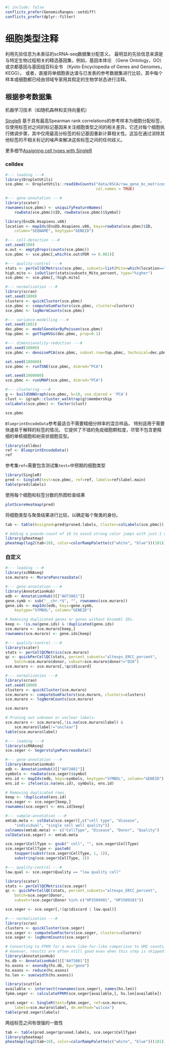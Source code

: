 ```r
#| include: false
conflicts_prefer(GenomicRanges::setdiff)
conflicts_prefer(dplyr::filter)
```

# 细胞类型注释

利用先验信息为未表征的scRNA-seq数据集分配意义。 最明显的先验信息来源是与特定生物过程相关的精选基因集，例如，基因本体论 （Gene Ontology，GO） 或京都基因与基因组百科全书 （Kyoto Encyclopedia of Genes and Genomes，KEGG）。 或者，直接将单细胞表达谱与已发表的参考数据集进行比较，其中每个样本或细胞都已经由领域专家用其假定的生物学状态进行注释。


## 根据参考数据集

机器学习技术（如随机森林和支持向量机）

[SingleR](https://bioconductor.org/packages/3.18/bioc/html/SingleR.html) 基于具有最高Spearman rank correlations的参考样本为细胞分配标签，仅使用标签对之间的标记基因来关注细胞类型之间的相关差异。它还对每个细胞执行微调步骤，其中仅用最高分标签的标记基因重新计算相关性。这旨在通过消除其他标签的不相关标记的噪声来解决这些标签之间的任何歧义。

更多细节[Assigning cell types with SingleR](https://bioconductor.org/books/release/SingleRBook/)

### celldex

```r
#--- loading ---#
library(DropletUtils)
sce.pbmc <- DropletUtils::read10xCounts("data/OSCA/raw_gene_bc_matrices/GRCh38",
                                        col.names = TRUE)

#--- gene-annotation ---#
library(scater)
rownames(sce.pbmc) <- uniquifyFeatureNames(
    rowData(sce.pbmc)$ID, rowData(sce.pbmc)$Symbol)

library(EnsDb.Hsapiens.v86)
location <- mapIds(EnsDb.Hsapiens.v86, keys=rowData(sce.pbmc)$ID, 
    column="SEQNAME", keytype="GENEID")

#--- cell-detection ---#
set.seed(100)
e.out <- emptyDrops(counts(sce.pbmc))
sce.pbmc <- sce.pbmc[,which(e.out$FDR <= 0.001)]

#--- quality-control ---#
stats <- perCellQCMetrics(sce.pbmc, subsets=list(Mito=which(location=="MT")))
high.mito <- isOutlier(stats$subsets_Mito_percent, type="higher")
sce.pbmc <- sce.pbmc[,!high.mito]

#--- normalization ---#
library(scran)
set.seed(1000)
clusters <- quickCluster(sce.pbmc)
sce.pbmc <- computeSumFactors(sce.pbmc, cluster=clusters)
sce.pbmc <- logNormCounts(sce.pbmc)

#--- variance-modelling ---#
set.seed(1001)
dec.pbmc <- modelGeneVarByPoisson(sce.pbmc)
top.pbmc <- getTopHVGs(dec.pbmc, prop=0.1)

#--- dimensionality-reduction ---#
set.seed(10000)
sce.pbmc <- denoisePCA(sce.pbmc, subset.row=top.pbmc, technical=dec.pbmc)

set.seed(100000)
sce.pbmc <- runTSNE(sce.pbmc, dimred="PCA")

set.seed(1000000)
sce.pbmc <- runUMAP(sce.pbmc, dimred="PCA")

#--- clustering ---#
g <- buildSNNGraph(sce.pbmc, k=10, use.dimred = 'PCA')
clust <- igraph::cluster_walktrap(g)$membership
colLabels(sce.pbmc) <- factor(clust)
```

```r
sce.pbmc
```
` BlueprintEncodeData `参考最适合不需要精细分辨率的混合样品， 特别适用于需要快速易于解释的标签的情况。 它提供了不错的免疫细胞颗粒度，尽管不包含更精细的单核细胞和树突状细胞亚型。


```r
library(celldex)
ref <- BlueprintEncodeData()
ref
```

参考集` ref= `需要包含测试集` test= `中预期的细胞类型

```r
library(SingleR)
pred <- SingleR(test=sce.pbmc, ref=ref, labels=ref$label.main)
table(pred$labels)
```

使用每个细胞和标签分数的热图检查结果

```r
plotScoreHeatmap(pred)
```

将细胞类型与聚类结果进行比较，以确定每个聚类的身份。

```r
tab <- table(Assigned=pred$pruned.labels, Cluster=colLabels(sce.pbmc))

# Adding a pseudo-count of 10 to avoid strong color jumps with just 1 cell.
library(pheatmap)
pheatmap(log2(tab+10), color=colorRampPalette(c("white", "blue"))(101))
```

### 自定义


```r
#--- loading ---#
library(scRNAseq)
sce.muraro <- MuraroPancreasData()

#--- gene-annotation ---#
library(AnnotationHub)
edb <- AnnotationHub()[["AH73881"]]
gene.symb <- sub("__chr.*$", "", rownames(sce.muraro))
gene.ids <- mapIds(edb, keys=gene.symb, 
    keytype="SYMBOL", column="GENEID")

# Removing duplicated genes or genes without Ensembl IDs.
keep <- !is.na(gene.ids) & !duplicated(gene.ids)
sce.muraro <- sce.muraro[keep,]
rownames(sce.muraro) <- gene.ids[keep]

#--- quality-control ---#
library(scater)
stats <- perCellQCMetrics(sce.muraro)
qc <- quickPerCellQC(stats, percent_subsets="altexps_ERCC_percent",
    batch=sce.muraro$donor, subset=sce.muraro$donor!="D28")
sce.muraro <- sce.muraro[,!qc$discard]

#--- normalization ---#
library(scran)
set.seed(1000)
clusters <- quickCluster(sce.muraro)
sce.muraro <- computeSumFactors(sce.muraro, clusters=clusters)
sce.muraro <- logNormCounts(sce.muraro)
```

```r
sce.muraro
```

```r
# Pruning out unknown or unclear labels.
sce.muraro <- sce.muraro[,!is.na(sce.muraro$label) & 
    sce.muraro$label!="unclear"]
table(sce.muraro$label)
```

```r
#--- loading ---#
library(scRNAseq)
sce.seger <- SegerstolpePancreasData()

#--- gene-annotation ---#
library(AnnotationHub)
edb <- AnnotationHub()[["AH73881"]]
symbols <- rowData(sce.seger)$symbol
ens.id <- mapIds(edb, keys=symbols, keytype="SYMBOL", column="GENEID")
ens.id <- ifelse(is.na(ens.id), symbols, ens.id)

# Removing duplicated rows.
keep <- !duplicated(ens.id)
sce.seger <- sce.seger[keep,]
rownames(sce.seger) <- ens.id[keep]

#--- sample-annotation ---#
emtab.meta <- colData(sce.seger)[,c("cell type", "disease",
    "individual", "single cell well quality")]
colnames(emtab.meta) <- c("CellType", "Disease", "Donor", "Quality")
colData(sce.seger) <- emtab.meta

sce.seger$CellType <- gsub(" cell", "", sce.seger$CellType)
sce.seger$CellType <- paste0(
    toupper(substr(sce.seger$CellType, 1, 1)),
    substring(sce.seger$CellType, 2))

#--- quality-control ---#
low.qual <- sce.seger$Quality == "low quality cell"

library(scater)
stats <- perCellQCMetrics(sce.seger)
qc <- quickPerCellQC(stats, percent_subsets="altexps_ERCC_percent",
    batch=sce.seger$Donor,
    subset=!sce.seger$Donor %in% c("HP1504901", "HP1509101"))

sce.seger <- sce.seger[,!(qc$discard | low.qual)]

#--- normalization ---#
library(scran)
clusters <- quickCluster(sce.seger)
sce.seger <- computeSumFactors(sce.seger, clusters=clusters)
sce.seger <- logNormCounts(sce.seger) 
```


```r
# Converting to FPKM for a more like-for-like comparison to UMI counts.
# However, results are often still good even when this step is skipped.
library(AnnotationHub)
hs.db <- AnnotationHub()[["AH73881"]]
hs.exons <- exonsBy(hs.db, by="gene")
hs.exons <- reduce(hs.exons)
hs.len <- sum(width(hs.exons))

library(scuttle)
available <- intersect(rownames(sce.seger), names(hs.len))
fpkm.seger <- calculateFPKM(sce.seger[available,], hs.len[available])

pred.seger <- SingleR(test=fpkm.seger, ref=sce.muraro, 
    labels=sce.muraro$label, de.method="wilcox")
table(pred.seger$labels)
```

两组标签之间有很强的一致性

```r
tab <- table(pred.seger$pruned.labels, sce.seger$CellType)
library(pheatmap)
pheatmap(log2(tab+10), color=colorRampPalette(c("white", "blue"))(101))
```


